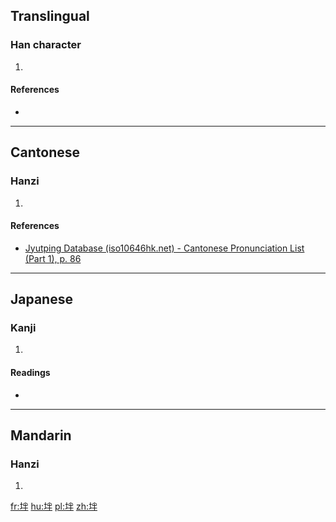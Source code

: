 ==Translingual==

===Han character===
{{Han char|rn=32|rad=土|as=05|sn=8|four=49150|canj=GFQ|ids=⿰土半}}

# {{defn|Han|sort=土05}}

====References====
* {{Han ref|kx=0226.120|dkj=04967|dj=0461.260|hdz=10435.010|uh=5762|ud=22370|bh=CBFE|bd=52222}}

----

==Cantonese==

===Hanzi===
{{yue-hanzi|jyut=[[bun3]]|y=bun3}}

# {{defn|lang=yue|sort=土05}}

====References====
* [http://www.iso10646hk.net/jp/document/download.jsp Jyutping Database (iso10646hk.net) - Cantonese Pronunciation List (Part 1), p. 86]

----

==Japanese==

===Kanji===
{{ja-kanji|grade=|rs=土05}}

# {{defn|lang=ja|sort=土05}}

====Readings====
* {{ja-readings|on=[[はん]] (han), [[ばん]] (ban)|kun=[[たひらか]] (tahiraka), [[ちり]] (chiri)}}

----

==Mandarin==

===Hanzi===
{{cmn-hanzi|pin=[[pǎn]] ([[pan3]])|wg=p'an<sup>3</sup>}}

# {{defn|lang=cmn|sort=土05}}

[[fr:坢]]
[[hu:坢]]
[[pl:坢]]
[[zh:坢]]